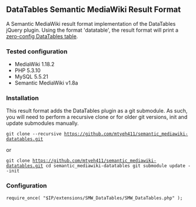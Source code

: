 == DataTables Semantic MediaWiki Result Format ==

A Semantic MediaWiki result format implementation of the DataTables jQuery plugin.  Using the format 'datatable', the result format will print a [http://www.datatables.net/release-datatables/examples/basic_init/zero_config.html zero-config DataTables table]. 

=== Tested configuration ===
* MediaWiki 1.18.2
* PHP 5.3.10
* MySQL 5.5.21
* Semantic MediaWiki v1.8a

=== Installation ===
This result format adds the DataTables plugin as a git submodule.  As such, you will need to perform a recursive clone or for older git versions, init and update submodules manually.

<code>
git clone --recursive https://github.com/mtyeh411/semantic_mediawiki-datatables.git
</code>

or

<code>
git clone https://github.com/mtyeh411/semantic_mediawiki-datatables.git
cd semantic_mediawiki-datatables
git submodule update --init
</code>


=== Configuration ===
<code>
require_once( "$IP/extensions/SMW_DataTables/SMW_DataTables.php" );
</code>
